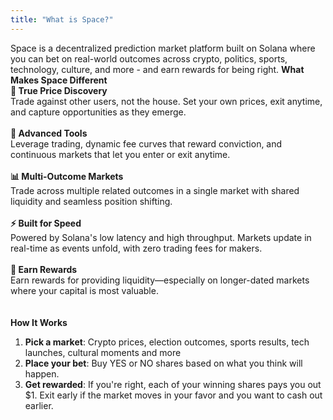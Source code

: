```yaml
---
title: "What is Space?"
---
```


Space is a decentralized prediction market platform built on Solana where you can bet on real-world outcomes across crypto, politics, sports, technology, culture, and more - and earn rewards for being right.
<Panel>
  <Info>**What Makes Space Different**
\
**🎯 True Price Discovery**\
Trade against other users, not the house. Set your own prices, exit anytime, and capture opportunities as they emerge.\
\
**🔧 Advanced Tools**\
Leverage trading, dynamic fee curves that reward conviction, and continuous markets that let you enter or exit anytime.\
\
**📊 Multi-Outcome Markets**\
Trade across multiple related outcomes in a single market with shared liquidity and seamless position shifting.\
\
**⚡ Built for Speed**\
Powered by Solana's low latency and high throughput. Markets update in real-time as events unfold, with zero trading fees for makers.\
\
**💎 Earn Rewards**\
Earn rewards for providing liquidity—especially on longer-dated markets where your capital is most valuable.\
</Panel>
\
\
<Panel>
  <Info>**How It Works**

1. **Pick a market**: Crypto prices, election outcomes, sports results, tech launches, cultural moments and more
2. **Place your bet**: Buy YES or NO shares based on what you think will happen.
3. **Get rewarded**: If you're right, each of your winning shares pays you out \$1. Exit early if the market moves in your favor and you want to cash out earlier.
</Panel>
